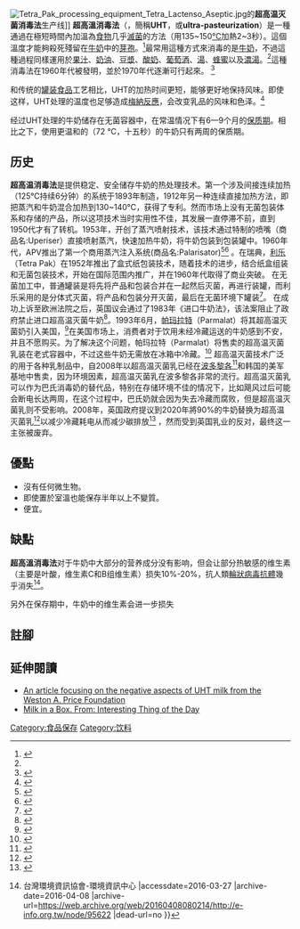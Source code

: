 {{redirect|UHT}}
[[File:Tetra_Pak_processing_equipment_Tetra_Lactenso_Aseptic.jpg|thumb]]的'''超高温灭菌消毒法'''生产线]]
'''超高溫消毒法'''（{{lang-en|Ultra-high-temperature processing、ultra-heat treatment}}，簡稱'''UHT'''，或'''ultra-pasteurization'''）是一種通過在極短時間內加溫為[[食物|食物]]几乎[[滅菌|滅菌]]的方法（用135~150[[°C|°C]]加熱2~3秒）。這個溫度才能夠殺死殘留在[[牛奶|牛奶]]中的[[芽孢|芽孢]]。<ref name="guelph">{{cite web |url=http://www.foodsci.uoguelph.ca/dairyedu/uht.html |title=UHT Processing |accessdate=2008-01-07 |last= |first= |coauthors= |date= |work= |publisher=University of Guelph, Department of Dairy Science and Technology |archive-url=https://web.archive.org/web/20080112071230/http://www.foodsci.uoguelph.ca/dairyedu/uht.html |archive-date=2008-01-12 |dead-url=yes }}</ref>最常用這種方式來消毒的是[[牛奶|牛奶]]，不過這種過程同樣運用於[[果汁|果汁]]、[[鮮奶油|奶油]]、[[豆漿|豆漿]]、[[酸奶|酸奶]]、[[葡萄酒|葡萄酒]]、[[湯|湯]]、[[蜂蜜|蜂蜜]]以及[[濃湯|濃湯]]。<ref name="guelph"/>這種消毒法在1960年代被發明，並於1970年代逐漸可行起來。
<ref>{{cite news
| title=Taste for a cool pinta is a British Tradition
| publisher=The Times
| url=http://www.timesonline.co.uk/tol/news/uk/health/article2658180.ece
| accessdate=2008-04-03
| location=London
| first=Valerie
| last=Elliott
| date=2007-10-15
| archive-date=2020-06-01
| archive-url=https://web.archive.org/web/20200601235612/https://www.thetimes.co.uk/
| dead-url=no
}}</ref>

和传统的[[罐装食品|罐装食品]]工艺相比，UHT的加热时间更短，能够更好地保持风味。即使这样，UHT处理的温度也足够造成[[梅納反應|梅納反應]]，会改变乳品的风味和色泽。<ref name="Clare2005">{{cite journal |last=Clare |first=D.A. |author2=W.S. Bang |author3=G. Cartwright |author4=M.A. Drake |author5=P. Coronel |author6=J. Simunovic |date=1 December 2005|title=Comparison of Sensory, Microbiological, and Biochemical Parameters of Microwave Versus Indirect UHT Fluid Skim Milk During Storage |url=https://archive.org/details/sim_journal-of-dairy-science_2005-12_88_12/page/4172 |journal=Journal of Dairy Science |volume=88 |issue=12 |pages=4172–4182 |pmid=16291608 |doi=10.3168/jds.S0022-0302(05)73103-9 |doi-access=free}}</ref>

经过UHT处理的牛奶储存在无菌容器中，在常温情况下有6—9个月的[[保质期|保质期]]。相比之下，使用更温和的{{tsl|en|flash pasteurization|高温短时间杀菌法}}（72 °C，十五秒）的牛奶只有两周的保质期。

==历史==
'''超高温消毒法'''是提供稳定、安全储存牛奶的热处理技术。第一个涉及间接连续加热（125℃持续6分钟）的系统于1893年制造，1912年另一种连续直接加热方法，即把蒸汽和牛奶混合加热到130~140℃，获得了专利。然而市场上没有无菌包装体系和存储的产品，所以这项技术当时实用性不佳，其发展一直停滞不前，直到1950代才有了转机。1953年，{{en-link|APV|APV plc}}开创了蒸汽喷射技术，该技术通过特制的喷嘴（商品名:Uperiser）直接喷射蒸汽，快速加热牛奶，将牛奶包装到包装罐中。1960年代，APV推出了第一个商用蒸汽注入系统(商品名:Palarisator)<ref name=SPX>{{cite web |url=http://www.spxflow.com/en/assets/pdf/Long_Life_Dairy_Food_22000_06_01_2013_GB_tcm11-7664.pdf |title=Long Life Dairy, Food and Beverage Products |publisher=SPX Flow Technology |page=16 |access-date=2019-12-21 |archive-url=https://web.archive.org/web/20180619135044/http://www.spxflow.com/en/assets/pdf/Long_Life_Dairy_Food_22000_06_01_2013_GB_tcm11-7664.pdf |archive-date=2018-06-19 |dead-url=yes }}</ref><ref name=Chavan>{{cite journal|last1=Chavan |first1=R. S. |last2=Chavan |first2=S. R. |last3=Khedkar |first3=C. D. |last4=Jana |first4=A. H. |year=2011 |title=UHT Milk Processing and Effect of Plasmin Activity on Shelf Life: A Review |journal=Comprehensive Reviews in Food Science and Food Safety |volume=10 |issue=5 |pages=251–268 |doi=10.1111/j.1541-4337.2011.00157.x}}</ref>
。在瑞典，[[利乐|利乐]]（Tetra Pak）在1952年推出了盒式纸包装技术，随着技术的进步，结合纸盒组装和无菌包装技术，开始在国际范围内推广，并在1960年代取得了商业突破。 在无菌加工中，普通罐装是将先将产品和包装合并在一起然后灭菌，再进行装罐，而利乐采用的是分体式灭菌，将产品和包装分开灭菌，最后在无菌环境下罐装<ref name="guardian">{{cite news |url=https://www.theguardian.com/sustainable-business/tetra-pak-versus-plastic-bottles-water |title=Tetra Pak vs Plastic Water Bottles? |newspaper=The Guardian |accessdate=2016-05-11 |date=2011-05-10 |last1=Kaye |first1=Leon |archive-date=2016-06-24 |archive-url=https://web.archive.org/web/20160624053351/http://www.theguardian.com/sustainable-business/tetra-pak-versus-plastic-bottles-water |dead-url=no }}</ref>。
在成功上诉至欧洲法院之后，英国议会通过了1983年《进口牛奶法》，该法案阻止了政府禁止进口超高温灭菌牛奶<ref name=jukes>{{cite book|url=https://books.google.ca/books?id=ChXLBAAAQBAJ&pg=PA12|title=Food Legislation of the UK: A Concise Guide|isbn=9781483182636|last1=Jukes|first1=D. J.|date=2013-09-11|access-date=2019-12-22|archive-date=2019-01-16|archive-url=https://web.archive.org/web/20190116100205/https://books.google.ca/books?id=ChXLBAAAQBAJ&pg=PA12|dead-url=no}}</ref>。1993年6月，[[帕玛拉特|帕玛拉特]]（Parmalat）将其超高温灭菌奶引入美国，<ref>{{cite news
| title=Seeking to Change U.S. Tastes; Italian Company Sings The Praises of UHT Milk
| work=The New York Times
| url=https://query.nytimes.com/gst/fullpage.html?res=9F0CEFDC1E3CF935A15755C0A965958260&scp=1&sq=UHT&st=nyt
| accessdate=2008-04-03
| first=Michael
| last=Janofsky
| date=1993-06-26
| archive-date=2008-12-14
| archive-url=https://web.archive.org/web/20081214115458/http://query.nytimes.com/gst/fullpage.html?res=9F0CEFDC1E3CF935A15755C0A965958260&scp=1&sq=UHT&st=nyt
| dead-url=no
}}</ref>在美国市场上，消费者对于饮用未经冷藏运送的牛奶感到不安，并且不愿购买。为了解决这个问题，帕玛拉特（Parmalat）将售卖的超高温灭菌乳装在老式容器中，不过这些牛奶无需放在冰箱中冷藏。<ref name=sciam>{{cite web|url=http://www.scientificamerican.com/article/experts-organic-milk-lasts-longer/|title=Why does organic milk last so much longer than regular milk?|work=scientificamerican.com|accessdate=2019-12-22|archive-date=2019-12-22|archive-url=https://web.archive.org/web/20191222083341/https://www.scientificamerican.com/article/experts-organic-milk-lasts-longer/|dead-url=no}}</ref> 超高温灭菌技术广泛的用于各种乳制品中，自2008年以超高温灭菌乳已经在[[波多黎各|波多黎各]]<ref>{{cite web
  | title =  Dairyman wants to send milk to Middle East
  | publisher = Deseret News
  | url = http://deseretnews.com/article/1,5143,695268138,00.html
  | accessdate =  2008-04-03
}}</ref>和韩国的美军基地中售卖，因为环境因素，超高温灭菌乳在波多黎各非常的流行。超高温灭菌乳可以作为巴氏消毒奶的替代品，特别在存储环境不佳的情况下，比如飓风过后可能会断电长达两周，在这个过程中，巴氏奶就会因为失去冷藏而腐败，但是超高温灭菌乳则不受影响。2008年，英国政府提议到2020年將90%的牛奶替换为超高温灭菌乳<ref>{{cite web
  | title =  Dairy Road Map outlines target for greenhouse gas cut
  | publisher = Farmers Guardian
  | url = https://web.archive.org/web/20090709100151/http://www.farmersguardian.com/story.asp?sectioncode=29&storycode=18229
  | accessdate =  2008-04-03
}}</ref>以减少冷藏耗电从而减少碳排放<ref name=ltve>{{cite news
| title=The UHT route to long-life planet
| publisher=Times Online
| url=http://www.timesonline.co.uk/tol/news/politics/article2658175.ece
| accessdate=2008-04-03
| location=London
| first=Valerie
| last=Elliott
| date=2007-10-15
| archive-date=2011-08-13
| archive-url=https://web.archive.org/web/20110813165159/http://www.timesonline.co.uk/tol/news/politics/article2658175.ece
| dead-url=no
}}</ref> ，然而受到英国乳业的反对，最终这一主张被废弃。

==優點==
* 沒有任何微生物。
* 即使置於室溫也能保存半年以上不變質。
* 便宜。

==缺點==
'''超高溫消毒法'''对于牛奶中大部分的营养成分没有影响，但会让部分热敏感的维生素（主要是叶酸，维生素C和B组维生素）损失10%-20%，抗人類[[輪狀病毒|輪狀病毒]][[抗體|抗體]]幾乎消失<ref>{{Cite web |url=http://e-info.org.tw/node/95622 |title=【喝鮮乳的煩惱】為什麼牛乳專家不喝鮮奶 {{!}} 台灣環境資訊協會-環境資訊中心 |accessdate=2016-03-27 |archive-date=2016-04-08 |archive-url=https://web.archive.org/web/20160408080214/http://e-info.org.tw/node/95622 |dead-url=no }}</ref>。

另外在保存期中，牛奶中的维生素会进一步损失{{fact|（保存期末损失可能高达40%-50%）

'''超高溫消毒法'''造成牛奶原味的損失也大於[[保久乳|保久乳]]和經[[巴斯德消毒法|巴斯德消毒法]]消毒的[[鮮奶|鮮奶]]。|time=2014-08-22T21:08:39+00:00}}

==註腳==
{{Reflist|2}}

==延伸閱讀==
*[http://www.westonaprice.org/modern-foods/ultra-pasteurized-milk An article focusing on the negative aspects of UHT milk from the Weston A. Price Foundation] {{Wayback|url=http://www.westonaprice.org/modern-foods/ultra-pasteurized-milk |date=20130630154841 }}
*[http://itotd.com/articles/220/milk-in-a-box/ Milk in a Box.  From: Interesting Thing of the Day] {{Wayback|url=http://itotd.com/articles/220/milk-in-a-box/ |date=20130509001809 }}

[[Category:食品保存|Category:食品保存]]
[[Category:饮料|Category:饮料]]